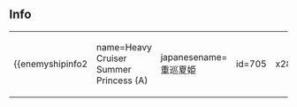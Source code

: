 ==Info==
{|
| valign="top" |
{{enemyshipinfo2
| name=Heavy Cruiser Summer Princess (A)
| japanesename=重巡夏姫
| id=705
| image=[[File:Seikan705.png|x286px]]
| color=red
| type=Heavy Cruiser
| class=Abyssal
| hp=?
| firepower=?
| armor=?
| torpedo=?
| evasion=?
| AA=?
| aircraft=?
| speed=?
| LOS=?
| ASW=?
| range=?
| luck=?
| slot=?
| slot1=?
| slot2=?
| slot3=?
| slot4=?
| space1=?
| space2=?
| space3=?
| space4=?}}
| style="width: 50px;" |
| valign="top" |
{{enemyshipinfo2
| name=Heavy Cruiser Summer Princess (B)
| japanesename=重巡夏姫
| id=706
| image=[[File:Seikan705.png|x286px]]
| color=red
| type=Heavy Cruiser
| class=Abyssal
| hp=?
| firepower=?
| armor=?
| torpedo=?
| evasion=?
| AA=?
| aircraft=?
| speed=?
| LOS=?
| ASW=?
| range=?
| luck=?
| slot=?
| slot1=?
| slot2=?
| slot3=?
| slot4=?
| space1=?
| space2=?
| space3=?
| space4=?}}
| style="width: 50px;" |
| valign="top" |
{{enemyshipinfo2
| name=Heavy Cruiser Summer Princess (C)
| japanesename=重巡夏姫
| id=707
| image=[[File:Seikan705.png|x286px]]
| color=red
| type=Heavy Cruiser
| class=Abyssal
| hp=?
| firepower=?
| armor=?
| torpedo=?
| evasion=?
| AA=?
| aircraft=?
| speed=?
| LOS=?
| ASW=?
| range=?
| luck=?
| slot=?
| slot1=?
| slot2=?
| slot3=?
| slot4=?
| space1=?
| space2=?
| space3=?
| space4=?}}
|}